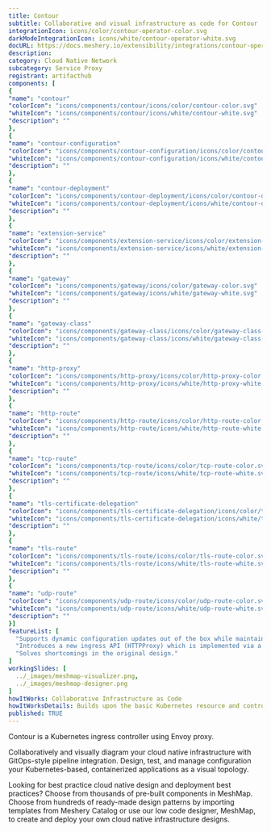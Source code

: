```yaml
---
title: Contour
subtitle: Collaborative and visual infrastructure as code for Contour
integrationIcon: icons/color/contour-operator-color.svg
darkModeIntegrationIcon: icons/white/contour-operator-white.svg
docURL: https://docs.meshery.io/extensibility/integrations/contour-operator
description: 
category: Cloud Native Network
subcategory: Service Proxy
registrant: artifacthub
components: [
{
"name": "contour"
"colorIcon": "icons/components/contour/icons/color/contour-color.svg"
"whiteIcon": "icons/components/contour/icons/white/contour-white.svg"
"description": ""
},
{
"name": "contour-configuration"
"colorIcon": "icons/components/contour-configuration/icons/color/contour-configuration-color.svg"
"whiteIcon": "icons/components/contour-configuration/icons/white/contour-configuration-white.svg"
"description": ""
},
{
"name": "contour-deployment"
"colorIcon": "icons/components/contour-deployment/icons/color/contour-deployment-color.svg"
"whiteIcon": "icons/components/contour-deployment/icons/white/contour-deployment-white.svg"
"description": ""
},
{
"name": "extension-service"
"colorIcon": "icons/components/extension-service/icons/color/extension-service-color.svg"
"whiteIcon": "icons/components/extension-service/icons/white/extension-service-white.svg"
"description": ""
},
{
"name": "gateway"
"colorIcon": "icons/components/gateway/icons/color/gateway-color.svg"
"whiteIcon": "icons/components/gateway/icons/white/gateway-white.svg"
"description": ""
},
{
"name": "gateway-class"
"colorIcon": "icons/components/gateway-class/icons/color/gateway-class-color.svg"
"whiteIcon": "icons/components/gateway-class/icons/white/gateway-class-white.svg"
"description": ""
},
{
"name": "http-proxy"
"colorIcon": "icons/components/http-proxy/icons/color/http-proxy-color.svg"
"whiteIcon": "icons/components/http-proxy/icons/white/http-proxy-white.svg"
"description": ""
},
{
"name": "http-route"
"colorIcon": "icons/components/http-route/icons/color/http-route-color.svg"
"whiteIcon": "icons/components/http-route/icons/white/http-route-white.svg"
"description": ""
},
{
"name": "tcp-route"
"colorIcon": "icons/components/tcp-route/icons/color/tcp-route-color.svg"
"whiteIcon": "icons/components/tcp-route/icons/white/tcp-route-white.svg"
"description": ""
},
{
"name": "tls-certificate-delegation"
"colorIcon": "icons/components/tls-certificate-delegation/icons/color/tls-certificate-delegation-color.svg"
"whiteIcon": "icons/components/tls-certificate-delegation/icons/white/tls-certificate-delegation-white.svg"
"description": ""
},
{
"name": "tls-route"
"colorIcon": "icons/components/tls-route/icons/color/tls-route-color.svg"
"whiteIcon": "icons/components/tls-route/icons/white/tls-route-white.svg"
"description": ""
},
{
"name": "udp-route"
"colorIcon": "icons/components/udp-route/icons/color/udp-route-color.svg"
"whiteIcon": "icons/components/udp-route/icons/white/udp-route-white.svg"
"description": ""
}]
featureList: [
  "Supports dynamic configuration updates out of the box while maintaining a lightweight profile.",
  "Introduces a new ingress API (HTTPProxy) which is implemented via a Custom Resource Definition (CRD).",
  "Solves shortcomings in the original design."
]
workingSlides: [
  ../_images/meshmap-visualizer.png,
  ../_images/meshmap-designer.png
]
howItWorks: Collaborative Infrastructure as Code
howItWorksDetails: Builds upon the basic Kubernetes resource and controller concepts, but includes domain-specific knowledge to automate the entire lifecycle of Contour.
published: TRUE
---
```

<p>
Contour is a Kubernetes ingress controller using Envoy proxy.
</p>
<p>
    Collaboratively and visually diagram your cloud native infrastructure with GitOps-style pipeline integration. Design, test, and manage configuration your Kubernetes-based, containerized applications as a visual topology.
</p>
<p>
    Looking for best practice cloud native design and deployment best practices? Choose from thousands of pre-built components in MeshMap. Choose from hundreds of ready-made design patterns by importing templates from Meshery Catalog or use our low code designer, MeshMap, to create and deploy your own cloud native infrastructure designs.
</p>
